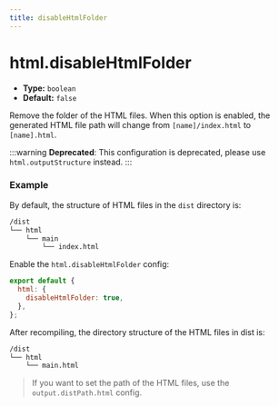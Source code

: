 ```yaml
---
title: disableHtmlFolder
---
```


# html.disableHtmlFolder

- **Type:** `boolean`
- **Default:** `false`

Remove the folder of the HTML files. When this option is enabled, the generated HTML file path will change from `[name]/index.html` to `[name].html`.

:::warning
**Deprecated**: This configuration is deprecated, please use `html.outputStructure` instead.
:::

### Example

By default, the structure of HTML files in the `dist` directory is:

```bash
/dist
└── html
    └── main
        └── index.html
```

Enable the `html.disableHtmlFolder` config:

```js
export default {
  html: {
    disableHtmlFolder: true,
  },
};
```

After recompiling, the directory structure of the HTML files in dist is:

```bash
/dist
└── html
    └── main.html
```

> If you want to set the path of the HTML files, use the `output.distPath.html` config.

